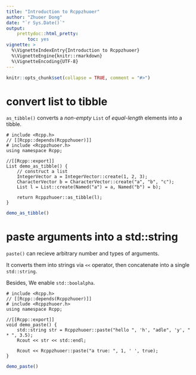 ```yaml
---
title: "Introduction to Rcppzhuoer"
author: "Zhuoer Dong"
date: "`r Sys.Date()`"
output: 
    prettydoc::html_pretty:
        toc: yes
vignette: >
  %\VignetteIndexEntry{Introduction to Rcppzhuoer}
  %\VignetteEngine{knitr::rmarkdown}
  %\VignetteEncoding{UTF-8}
---
```


```r
knitr::opts_chunk$set(collapse = TRUE, comment = "#>")
```

# convert list to tibble

`as_tibble()` converts a _non-empty_ `List` of _equal-length_ elements into a tibble.

```Rcpp
# include <Rcpp.h>
// [[Rcpp::depends(Rcppzhuoer)]]
# include <Rcppzhuoer.h>
using namespace Rcpp;

//[[Rcpp::export]]
List demo_as_tibble() {
    // construct a list
    IntegerVector a = IntegerVector::create(1, 2, 3);
    CharacterVector b = CharacterVector::create("a", "b", "c");
    List l = List::create(Named("a") = a, Named("b") = b);
    
    return Rcppzhuoer::as_tibble(l);
}
```

```r
demo_as_tibble()
```

# paste arguments into a std::string

`paste()` can recieve arbitrary number and types of arguments.

It converts them into strings via `<<` operator, then concatenate into a single `std::string`. 

Besides, We enable `std::boolalpha`. 


```Rcpp
# include <Rcpp.h>
// [[Rcpp::depends(Rcppzhuoer)]]
# include <Rcppzhuoer.h>
using namespace Rcpp;

//[[Rcpp::export]]
void demo_paste() {
    std::string str = Rcppzhuoer::paste("hello ", 'h', "adle", 'y', " * ", 3.5);
    Rcout << str << std::endl; 
    
    Rcout << Rcppzhuoer::paste("a true: ", 1, ' ', true);
}
```


```r
demo_paste()
```
